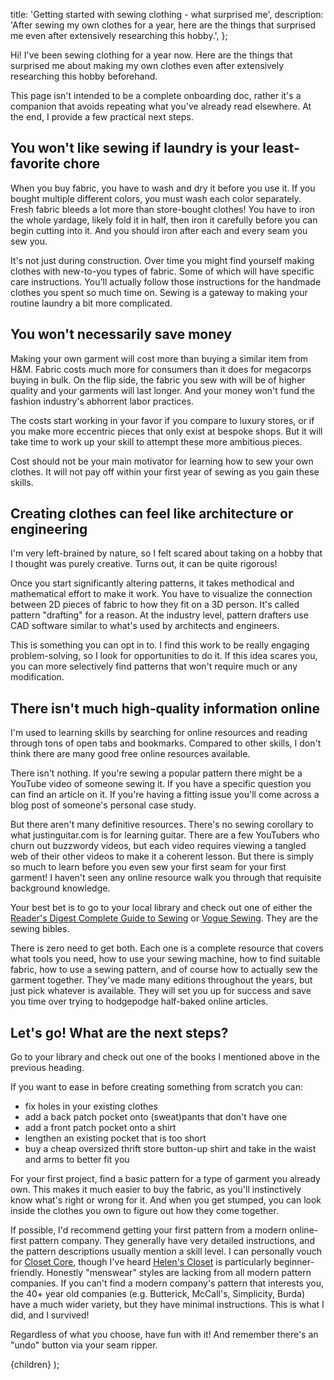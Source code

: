 
  title: 'Getting started with sewing clothing - what surprised me',
  description:
    'After sewing my own clothes for a year, here are the things that surprised me even after extensively researching this hobby.',
};

Hi! I've been sewing clothing for a year now.
Here are the things that surprised me about making my own clothes
even after extensively researching this hobby beforehand.

This page isn't intended to be a complete onboarding doc,
rather it's a companion that avoids repeating what you've already read elsewhere.
At the end, I provide a few practical next steps.

## You won't like sewing if laundry is your least-favorite chore

When you buy fabric, you have to wash and dry it before you use it.
If you bought multiple different colors, you must wash each color separately.
Fresh fabric bleeds a lot more than store-bought clothes!
You have to iron the whole yardage, likely fold it in half, then iron it carefully before you can begin cutting into it.
And you should iron after each and every seam you sew you.

It's not just during construction.
Over time you might find yourself making clothes with new-to-you types of fabric.
Some of which will have specific care instructions.
You'll actually follow those instructions for the handmade clothes you spent so much time on.
Sewing is a gateway to making your routine laundry a bit more complicated.

## You won't necessarily save money

Making your own garment will cost more than buying a similar item from H&M.
Fabric costs much more for consumers than it does for megacorps buying in bulk.
On the flip side, the fabric you sew with will be of higher quality and your garments will last longer.
And your money won't fund the fashion industry's abhorrent labor practices.

The costs start working in your favor if you compare to luxury stores, or if you make more eccentric pieces that only exist at bespoke shops.
But it will take time to work up your skill to attempt these more ambitious pieces.

Cost should not be your main motivator for learning how to sew your own clothes.
It will not pay off within your first year of sewing as you gain these skills.

## Creating clothes can feel like architecture or engineering

I'm very left-brained by nature, so I felt scared about taking on a hobby that I thought was purely creative.
Turns out, it can be quite rigorous!

Once you start significantly altering patterns, it takes methodical and mathematical effort to make it work.
You have to visualize the connection between 2D pieces of fabric to how they fit on a 3D person.
It's called pattern "drafting" for a reason.
At the industry level, pattern drafters use CAD software similar to what's used by architects and engineers.

This is something you can opt in to.
I find this work to be really engaging problem-solving, so I look for opportunities to do it.
If this idea scares you, you can more selectively find patterns that won't require much or any modification.

## There isn't much high-quality information online

I'm used to learning skills by searching for online resources and reading through tons of open tabs and bookmarks.
Compared to other skills, I don't think there are many good free online resources available.

There isn't nothing.
If you're sewing a popular pattern there might be a YouTube video of someone sewing it.
If you have a specific question you can find an article on it.
If you're having a fitting issue you'll come across a blog post of someone's personal case study.

But there aren't many definitive resources.
There's no sewing corollary to what justinguitar.com is for learning guitar.
There are a few YouTubers who churn out buzzwordy videos, but each video requires viewing a tangled web of their other videos to make it a coherent lesson.
But there is simply so much to learn before you even sew your first seam for your first garment!
I haven't seen any online resource walk you through that requisite background knowledge.

Your best bet is to go to your local library and check out one of either the
[Reader's Digest Complete Guide to Sewing](https://www.goodreads.com/en/book/show/34226.Complete_Guide_to_Sewing) or
[Vogue Sewing](https://www.goodreads.com/book/show/791783.Vogue_Sewing).
They are the sewing bibles.

There is zero need to get both.
Each one is a complete resource that covers what tools you need, how to use your sewing machine, how to find suitable fabric, how to use a sewing pattern, and of course how to actually sew the garment together.
They've made many editions throughout the years, but just pick whatever is available.
They will set you up for success and save you time over trying to hodgepodge half-baked online articles.

## Let's go! What are the next steps?

Go to your library and check out one of the books I mentioned above in the previous heading.

If you want to ease in before creating something from scratch you can:

- fix holes in your existing clothes
- add a back patch pocket onto (sweat)pants that don't have one
- add a front patch pocket onto a shirt
- lengthen an existing pocket that is too short
- buy a cheap oversized thrift store button-up shirt and take in the waist and arms to better fit you

For your first project, find a basic pattern for a type of garment you already own.
This makes it much easier to buy the fabric, as you'll instinctively know what's right or wrong for it.
And when you get stumped, you can look inside the clothes you own to figure out how they come together.

If possible, I'd recommend getting your first pattern from a modern online-first pattern company.
They generally have very detailed instructions, and the pattern descriptions usually mention a skill level.
I can personally vouch for [Closet Core](https://closetcorepatterns.com/collections/sewing-patterns-all),
though I've heard [Helen's Closet](https://helensclosetpatterns.com/shop/) is particularly beginner-friendly.
Honestly "menswear" styles are lacking from all modern pattern companies.
If you can't find a modern company's pattern that interests you,
the 40+ year old companies (e.g. Butterick, McCall's, Simplicity, Burda)
have a much wider variety, but they have minimal instructions.
This is what I did, and I survived!

Regardless of what you choose, have fun with it!
And remember there's an "undo" button via your seam ripper.

  <MdxLayout showFooter={true} meta={meta}>
    {children}
  </MdxLayout>
);
